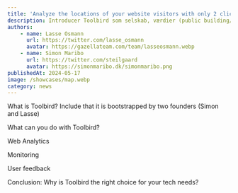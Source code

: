 ```yaml
---
title: 'Analyze the locations of your website visitors with only 2 clicks using Toolbird Analytic'
description: Introducer Toolbird som selskab, værdier (public building/open stats) - samt de forskellige planer vi har for selskabet.
authors:
    - name: Lasse Osmann
      url: https://twitter.com/lasse_osmann
      avatar: https://gazellateam.com/team/lasseosmann.webp
    - name: Simon Maribo
      url: https://twitter.com/steilgaard
      avatar: https://simonmaribo.dk/simonmaribo.png
publishedAt: 2024-05-17
image: /showcases/map.webp
category: news
---
```


What is Toolbird?
Include that it is bootstrapped by two founders (Simon and Lasse)

What can you do with Toolbird?

Web Analytics

Monitoring

User feedback

Conclusion: Why is Toolbird the right choice for your tech needs?
